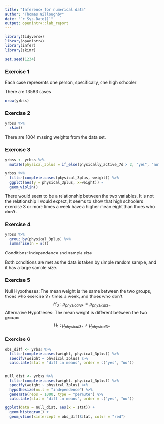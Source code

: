 ```yaml
---
title: "Inference for numerical data"
author: "Thomas Willoughby"
date: "`r Sys.Date()`"
output: openintro::lab_report
---
```


```r
library(tidyverse)
library(openintro)
library(infer)
library(skimr)

set.seed(1234)
```

### Exercise 1

Each case represents one person, specifically, one high schooler

There are 13583 cases

```r
nrow(yrbss)
```

### Exercise 2

```r
yrbss %>% 
  skim()
```

There are 1004 missing weights from the data set.

### Exercise 3

```r
yrbss <- yrbss %>% 
  mutate(physical_3plus = if_else(physically_active_7d > 2, "yes", "no"))

yrbss %>%
  filter(complete.cases(physical_3plus, weight)) %>%
  ggplot(aes(y = physical_3plus, x=weight)) +
  geom_violin()
```
There would seem to be a relationship between the two variables. It is not the relationship I would expect, It seems to show that high schoolers exercise 3 or more times a week have a higher mean eight than thoes who don't.

### Exercise 4

```r
yrbss %>%
  group_by(physical_3plus) %>%
  summarise(n = n())
```

Conditions: Independence and sample size

Both conditions are met as the data is taken by simple random sample, and it has a large sample size.


### Exercise 5

Null Hypotheses: The mean weight is the same between the two groups, thoes who exercise 3+ times a week, and thoes who don't.
$$
H_{0} : \mu_{physical3+} = \mu_{physical3-}
$$
Alternative Hypotheses: The mean weight is different between the two groups.
$$
H_{1} : \mu_{physical3+} \neq \mu_{physical3-}
$$

### Exercise 6
```r
obs_diff <- yrbss %>%
  filter(complete.cases(weight, physical_3plus)) %>%
  specify(weight ~ physical_3plus) %>%
  calculate(stat = "diff in means", order = c("yes", "no"))


null_dist <- yrbss %>%
  filter(complete.cases(weight, physical_3plus)) %>%
  specify(weight ~ physical_3plus) %>%
  hypothesize(null = "independence") %>%
  generate(reps = 1000, type = "permute") %>%
  calculate(stat = "diff in means", order = c("yes", "no"))

ggplot(data = null_dist, aes(x = stat)) +
  geom_histogram() +
  geom_vline(xintercept = obs_diff$stat, color = "red")
```



